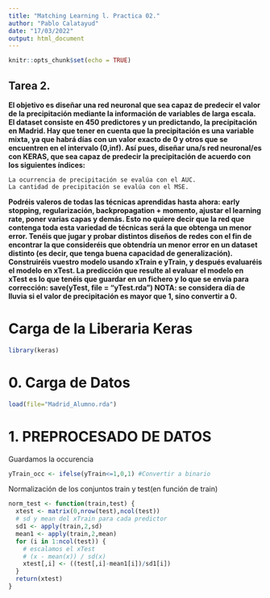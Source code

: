 ---
title: "Matching Learning l. Practica 02."
author: "Pablo Calatayud"
date: "17/03/2022"
output: html_document
---

```{r setup, include=FALSE}
knitr::opts_chunk$set(echo = TRUE)
```

## Tarea 2.

**El objetivo es diseñar una red neuronal que sea capaz de predecir el valor de la precipitación mediante la información de variables de larga escala. El dataset consiste en 450 predictores y un predictando, la precipitación en Madrid.
Hay que tener en cuenta que la precipitación es una variable mixta, ya que habrá días con un valor exacto de 0 y otros que se encuentren en el intervalo (0,inf).
Así pues, diseñar una/s red neuronal/es con KERAS, que sea capaz de predecir la precipitación de acuerdo con los siguientes índices:**

    La ocurrencia de precipitación se evalúa con el AUC.
    La cantidad de precipitación se evalúa con el MSE.
    
**Podréis valeros de todas las técnicas aprendidas hasta ahora: early stopping, regularización, backpropagation + momento, ajustar el learning rate, poner varias capas y demás. Esto no quiere decir que la red que contenga toda esta variedad de técnicas será la que obtenga un menor error. Tenéis que jugar y probar distintos diseños de redes con el fin de encontrar la que consideréis que obtendría un menor error en un dataset distinto (es decir, que tenga buena capacidad de generalización).
Construiréis vuestro modelo usando xTrain e yTrain, y después evaluaréis el modelo en xTest. La predicción que resulte al evaluar el modelo en xTest es lo que tenéis que guardar en un fichero y lo que se envía para corrección: save(yTest, file = “yTest.rda”)
NOTA: se considera día de lluvia si el valor de precipitación es mayor que 1, sino convertir a 0.**

# Carga de la Liberaria Keras
```{r cars}
library(keras)
```

# 0. Carga de Datos
```{r}
load(file="Madrid_Alumno.rda")
```
# 1. PREPROCESADO DE DATOS

Guardamos la occurencia

```{r}
yTrain_occ <- ifelse(yTrain<=1,0,1) #Convertir a binario
```

Normalización de los conjuntos train y test(en función de train)

```{r}

norm_test <- function(train,test) {
  xtest <- matrix(0,nrow(test),ncol(test))
  # sd y mean del xTrain para cada predictor
  sd1 <- apply(train,2,sd)
  mean1 <- apply(train,2,mean)
  for (i in 1:ncol(test)) {
    # escalamos el xTest
    # (x - mean(x)) / sd(x)
    xtest[,i] <- ((test[,i]-mean1[i])/sd1[i])
  }
  return(xtest)
}
```














